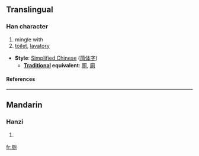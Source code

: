 {{see|厠|廁}}

==Translingual==
===Han character===
{{Han char|rn=27|rad=厂|as=06|sn=8|four=|canj=一月人弓 (MBON)}}
# mingle with
# [[toilet]], [[lavatory]]


* '''Style''': [[Simplified Chinese]] ([[简体字]])
** '''[[Traditional Chinese|Traditional]] equivalent''': [[厠]], [[廁]]
====References====
{{Han ref|kx=0161.171|hdz=10071.060|uh=5395|ud=21397}}
----
==Mandarin==
===Hanzi===
{{cmn-hanzi|pin=[[cè]] ([[ce4]])|wg=ts'e<sup>4</sup>}}
# {{defn|Mandarin}}

[[fr:厕]]